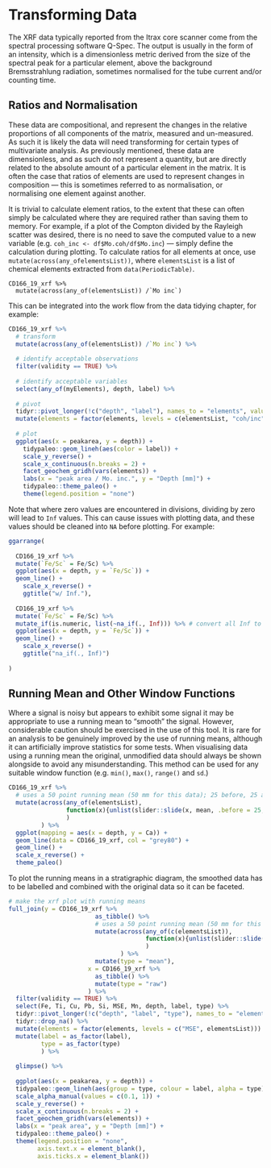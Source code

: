 # Transforming Data
The XRF data typically reported from the Itrax core scanner come from the spectral processing software Q-Spec. The output is usually in the form of an intensity, which is a dimensionless metric derived from the size of the spectral peak for a particular element, above the  background Bremsstrahlung radiation, sometimes normalised for the tube current and/or counting time. 

## Ratios and Normalisation
These data are compositional, and represent the changes in the relative proportions of all components of the matrix, measured and un-measured. As such it is likely the data will need transforming for certain types of multivariate analysis. As previously mentioned, these data are dimensionless, and as such do not represent a quantity, but are directly related to the absolute amount of a particular element in the matrix. It is often the case that ratios of elements are used to represent changes in composition --- this is sometimes referred to as normalisation, or normalising one element against another. 

It is trivial to calculate element ratios, to the extent that these can often simply be calculated where they are required rather than saving them to memory. For example, if a plot of the Compton divided by the Rayleigh scatter was desired, there is no need to save the computed value to a new variable (e.g. `coh_inc <- df$Mo.coh/df$Mo.inc`) --- simply define the calculation during plotting. To calculate ratios for all elements at once, use `mutate(across(any_ofelementsList))`, where `elementsList` is a list of chemical elements extracted from `data(PeriodicTable)`.

```
CD166_19_xrf %>% 
  mutate(across(any_of(elementsList)) /`Mo inc`)
```

This can be integrated into the work flow from the data tidying chapter, for example:

```r
CD166_19_xrf %>% 
  # transform
  mutate(across(any_of(elementsList)) /`Mo inc`) %>%
  
  # identify acceptable observations
  filter(validity == TRUE) %>%
  
  # identify acceptable variables
  select(any_of(myElements), depth, label) %>% 
  
  # pivot
  tidyr::pivot_longer(!c("depth", "label"), names_to = "elements", values_to = "peakarea") %>% 
  mutate(elements = factor(elements, levels = c(elementsList, "coh/inc"))) %>%
  
  # plot
  ggplot(aes(x = peakarea, y = depth)) +
    tidypaleo::geom_lineh(aes(color = label)) +
    scale_y_reverse() +
    scale_x_continuous(n.breaks = 2) +
    facet_geochem_gridh(vars(elements)) +
    labs(x = "peak area / Mo. inc.", y = "Depth [mm]") +
    tidypaleo::theme_paleo() +
    theme(legend.position = "none")
```

Note that where zero values are encountered in divisions, dividing by zero will lead to `Inf` values. This can cause issues with plotting data, and these values should be cleaned into `NA` before plotting. For example:

```r
ggarrange(
  
  CD166_19_xrf %>%
  mutate(`Fe/Sc` = Fe/Sc) %>%
  ggplot(aes(x = depth, y = `Fe/Sc`)) + 
  geom_line() + 
    scale_x_reverse() + 
    ggtitle("w/ Inf."),
  
  CD166_19_xrf %>%
  mutate(`Fe/Sc` = Fe/Sc) %>%
  mutate_if(is.numeric, list(~na_if(., Inf))) %>% # convert all Inf to NA
  ggplot(aes(x = depth, y = `Fe/Sc`)) + 
  geom_line() + 
    scale_x_reverse() + 
    ggtitle("na_if(., Inf)")
  
)
```

## Running Mean and Other Window Functions

Where a signal is noisy but appears to exhibit some signal it may be appropriate to use a running mean to "smooth" the signal. However, considerable caution should be exercised in the use of this tool. It is rare for an analysis to be genuinely improved by the use of running means, although it can artificially improve statistics for some tests. When visualising data using a running mean the original, unmodified data should always be shown alongside to avoid any misunderstanding. This method can be used for any suitable window function (e.g. `min()`, `max()`, `range()` and `sd`.)

```r
CD166_19_xrf %>%
  # uses a 50 point running mean (50 mm for this data); 25 before, 25 after
  mutate(across(any_of(elementsList), 
                function(x){unlist(slider::slide(x, mean, .before = 25, .after = 25))}
                )
         ) %>%
  ggplot(mapping = aes(x = depth, y = Ca)) + 
  geom_line(data = CD166_19_xrf, col = "grey80") + 
  geom_line() + 
  scale_x_reverse() +
  theme_paleo()
```

To plot the running means in a stratigraphic diagram, the smoothed data has to be labelled and combined with the original data so it can be faceted.

```r
# make the xrf plot with running means
full_join(y = CD166_19_xrf %>%
                        as_tibble() %>%
                        # uses a 50 point running mean (50 mm for this data); 25 before, 25 after
                        mutate(across(any_of(c(elementsList)), 
                                      function(x){unlist(slider::slide(x, mean, .before = 25, .after = 25))}
                                      )
                               ) %>%
                        mutate(type = "mean"), 
                      x = CD166_19_xrf %>% 
                        as_tibble() %>% 
                        mutate(type = "raw")
                      ) %>% 
  filter(validity == TRUE) %>%
  select(Fe, Ti, Cu, Pb, Si, MSE, Mn, depth, label, type) %>%
  tidyr::pivot_longer(!c("depth", "label", "type"), names_to = "elements", values_to = "peakarea") %>% 
  tidyr::drop_na() %>%
  mutate(elements = factor(elements, levels = c("MSE", elementsList))) %>%
  mutate(label = as_factor(label),
         type = as_factor(type)
         ) %>%
  
  glimpse() %>%
  
  ggplot(aes(x = peakarea, y = depth)) +
  tidypaleo::geom_lineh(aes(group = type, colour = label, alpha = type)) +
  scale_alpha_manual(values = c(0.1, 1)) +
  scale_y_reverse() +
  scale_x_continuous(n.breaks = 2) +
  facet_geochem_gridh(vars(elements)) +
  labs(x = "peak area", y = "Depth [mm]") +
  tidypaleo::theme_paleo() +
  theme(legend.position = "none",
        axis.text.x = element_blank(),
        axis.ticks.x = element_blank())
```

